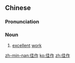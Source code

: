 ==Chinese==
{{zh-forms}}

===Pronunciation===
{{zh-pron
|m=jiāzuò
|mn=ka-chok
|cat=n
}}

===Noun===
{{zh-noun}}

# [[excellent]] [[work]]

[[zh-min-nan:佳作]]
[[ko:佳作]]
[[zh:佳作]]